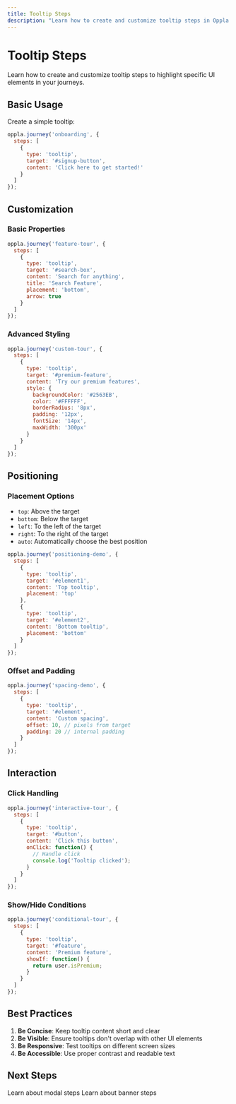 ```yaml
---
title: Tooltip Steps
description: "Learn how to create and customize tooltip steps in Oppla journeys"
---
```


# Tooltip Steps

Learn how to create and customize tooltip steps to highlight specific UI elements in your journeys.

## Basic Usage

Create a simple tooltip:

```javascript
oppla.journey('onboarding', {
  steps: [
    {
      type: 'tooltip',
      target: '#signup-button',
      content: 'Click here to get started!'
    }
  ]
});
```

## Customization

### Basic Properties

```javascript
oppla.journey('feature-tour', {
  steps: [
    {
      type: 'tooltip',
      target: '#search-box',
      content: 'Search for anything',
      title: 'Search Feature',
      placement: 'bottom',
      arrow: true
    }
  ]
});
```

### Advanced Styling

```javascript
oppla.journey('custom-tour', {
  steps: [
    {
      type: 'tooltip',
      target: '#premium-feature',
      content: 'Try our premium features',
      style: {
        backgroundColor: '#2563EB',
        color: '#FFFFFF',
        borderRadius: '8px',
        padding: '12px',
        fontSize: '14px',
        maxWidth: '300px'
      }
    }
  ]
});
```

## Positioning

### Placement Options

- `top`: Above the target
- `bottom`: Below the target
- `left`: To the left of the target
- `right`: To the right of the target
- `auto`: Automatically choose the best position

```javascript
oppla.journey('positioning-demo', {
  steps: [
    {
      type: 'tooltip',
      target: '#element1',
      content: 'Top tooltip',
      placement: 'top'
    },
    {
      type: 'tooltip',
      target: '#element2',
      content: 'Bottom tooltip',
      placement: 'bottom'
    }
  ]
});
```

### Offset and Padding

```javascript
oppla.journey('spacing-demo', {
  steps: [
    {
      type: 'tooltip',
      target: '#element',
      content: 'Custom spacing',
      offset: 10, // pixels from target
      padding: 20 // internal padding
    }
  ]
});
```

## Interaction

### Click Handling

```javascript
oppla.journey('interactive-tour', {
  steps: [
    {
      type: 'tooltip',
      target: '#button',
      content: 'Click this button',
      onClick: function() {
        // Handle click
        console.log('Tooltip clicked');
      }
    }
  ]
});
```

### Show/Hide Conditions

```javascript
oppla.journey('conditional-tour', {
  steps: [
    {
      type: 'tooltip',
      target: '#feature',
      content: 'Premium feature',
      showIf: function() {
        return user.isPremium;
      }
    }
  ]
});
```

## Best Practices

1. **Be Concise**: Keep tooltip content short and clear
2. **Be Visible**: Ensure tooltips don't overlap with other UI elements
3. **Be Responsive**: Test tooltips on different screen sizes
4. **Be Accessible**: Use proper contrast and readable text

## Next Steps

<CardGroup cols={2}>
  <Card
    title="Modal Steps"
    icon="window-maximize"
    href="/journey/modal"
  >
    Learn about modal steps
  </Card>
  <Card
    title="Banner Steps"
    icon="rectangle-ad"
    href="/journey/banner"
  >
    Learn about banner steps
  </Card>
</CardGroup> 